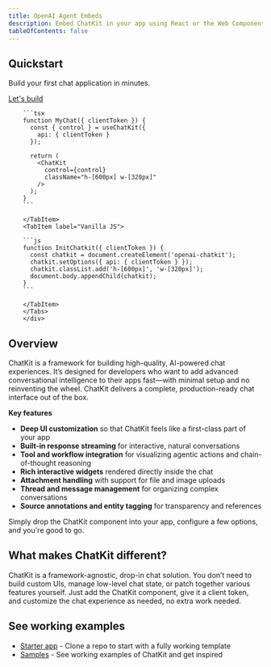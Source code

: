 ```yaml
---
title: OpenAI Agent Embeds
description: Embed ChatKit in your app using React or the Web Component.
tableOfContents: false
---
```



<div class="openai-hero">
  <div class="openai-hero-container flex gap-4">
    <div class="openai-quickstart flex-1 flex items-center">
      <div>
        <h2 class="title">Quickstart</h2>
        <p>Build your first chat application in minutes.</p>
        <a href={`https://platform.openai.com/docs/guides/chatkit`} class="openai-hero-cta">Let's build</a>
      </div>
    </div>
    <div class="openai-hero-code flex-1 overflow-x-scroll">
    <Tabs>
      <TabItem label="React">

        ```tsx
        function MyChat({ clientToken }) {
          const { control } = useChatKit({ 
            api: { clientToken } 
          });

          return (
            <ChatKit 
              control={control}
              className="h-[600px] w-[320px]"
            />
          );
        }
        ```

        </TabItem>
        <TabItem label="Vanilla JS">

        ```js
        function InitChatkit({ clientToken }) {
          const chatkit = document.createElement('openai-chatkit');
          chatkit.setOptions({ api: { clientToken } });
          chatkit.classList.add('h-[600px]', 'w-[320px]');
          document.body.appendChild(chatkit);
        }     
        ```

        </TabItem>
        </Tabs>
        </div>
  </div>
</div>



## Overview

ChatKit is a framework for building high-quality, AI-powered chat experiences. It’s designed for developers who want to add advanced conversational intelligence to their apps fast—with minimal setup and no reinventing the wheel. ChatKit delivers a complete, production-ready chat interface out of the box.

**Key features**

- **Deep UI customization** so that ChatKit feels like a first-class part of your app
- **Built-in response streaming** for interactive, natural conversations
- **Tool and workflow integration** for visualizing agentic actions and chain-of-thought reasoning
- **Rich interactive widgets** rendered directly inside the chat
- **Attachment handling** with support for file and image uploads
- **Thread and message management** for organizing complex conversations
- **Source annotations and entity tagging** for transparency and references

Simply drop the ChatKit component into your app, configure a few options, and you're good to go.

## What makes ChatKit different?

ChatKit is a framework-agnostic, drop-in chat solution. 
You don’t need to build custom UIs, manage low-level chat state, or patch together various features yourself.
Just add the ChatKit component, give it a client token, and customize the chat experience as needed, no extra work needed.


## See working examples

- [Starter app](https://github.com/openai/openai-chatkit-starter-app) - Clone a repo to start with a fully working template
- [Samples](https://github.com/openai/openai-chatkit-advanced-samples) - See working examples of ChatKit and get inspired